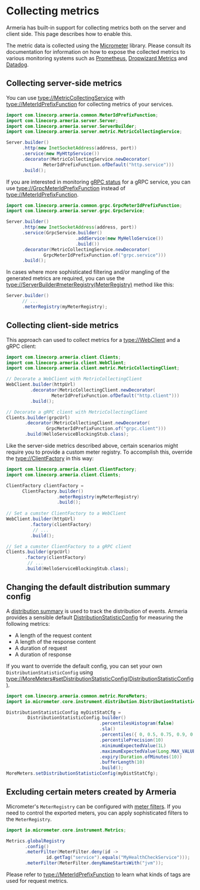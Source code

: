 # Collecting metrics

Armeria has built-in support for collecting metrics both on the server and client side.
This page describes how to enable this.

<Tip>

The metric data is collected using the [Micrometer](https://micrometer.io/) library.
Please consult its documentation for information on how to expose the collected metrics to
various monitoring systems such as [Prometheus](https://prometheus.io/), 
[Dropwizard Metrics](https://metrics.dropwizard.io/4.1.2/) and [Datadog](https://www.datadoghq.com/).

</Tip>

## Collecting server-side metrics

You can use <type://MetricCollectingService> with <type://MeterIdPrefixFunction> for collecting metrics
of your services.

```java
import com.linecorp.armeria.common.MeterIdPrefixFunction;
import com.linecorp.armeria.server.Server;
import com.linecorp.armeria.server.ServerBuilder;
import com.linecorp.armeria.server.metric.MetricCollectingService;

Server.builder()
      .http(new InetSocketAddress(address, port))
      .service(new MyHttpService())
      .decorator(MetricCollectingService.newDecorator(
              MeterIdPrefixFunction.ofDefault("http.service")))
      .build();
```

If you are interested in monitoring [gRPC status](https://grpc.github.io/grpc/core/md_doc_statuscodes.html)
for a gRPC service, you can use <type://GrpcMeterIdPrefixFunction> instead of <type://MeterIdPrefixFunction>.

```java
import com.linecorp.armeria.common.grpc.GrpcMeterIdPrefixFunction;
import com.linecorp.armeria.server.grpc.GrpcService;

Server.builder()
      .http(new InetSocketAddress(address, port))
      .service(GrpcService.builder()
                          .addService(new MyHelloService())
                          .build())
      .decorator(MetricCollectingService.newDecorator(
              GrpcMeterIdPrefixFunction.of("grpc.service")))
      .build();
```

In cases where more sophisticated filtering and/or mangling of the generated metrics are required,
you can use the <type://ServerBuilder#meterRegistry(MeterRegistry)> method like this:

```java
Server.builder()
      // ...
      .meterRegistry(myMeterRegistry);
```

## Collecting client-side metrics

This approach can used to collect metrics for a <type://WebClient> and a gRPC client:

```java
import com.linecorp.armeria.client.Clients;
import com.linecorp.armeria.client.WebClient;
import com.linecorp.armeria.client.metric.MetricCollectingClient;

// Decorate a WebClient with MetricCollectingClient
WebClient.builder(httpUrl)
         .decorator(MetricCollectingClient.newDecorator(
                 MeterIdPrefixFunction.ofDefault("http.client")))
         .build();

// Decorate a gRPC client with MetricCollectingClient
Clients.builder(grpcUrl)
       .decorator(MetricCollectingClient.newDecorator(
               GrpcMeterIdPrefixFunction.of("grpc.client")))
       .build(HelloServiceBlockingStub.class);
```

Like the server-side metrics described above, certain scenarios might require you to 
provide a custom meter registry. To accomplish this, override the <type://ClientFactory> in this way:

```java
import com.linecorp.armeria.client.ClientFactory;
import com.linecorp.armeria.client.Clients;

ClientFactory clientFactory = 
      ClientFactory.builder()
                   .meterRegistry(myMeterRegistry)
                   .build();
                   
// Set a cumster ClientFactory to a WebClient                   
WebClient.builder(httpUrl)
         .factory(clientFactory)
          // ...
         .build();

// Set a cumster ClientFactory to a gRPC client
Clients.builder(grpcUrl)
       .factory(clientFactory)
        // ...
       .build(HelloServiceBlockingStub.class);
```

## Changing the default distribution summary config

A [distribution summary](https://micrometer.io/docs/concepts#_distribution_summaries) is used to track 
the distribution of events. Armeria provides a sensible default
[DistributionStatisticConfig](https://javadoc.io/doc/io.micrometer/micrometer-core/latest/io/micrometer/core/instrument/distribution/DistributionStatisticConfig.html)
for measuring the following metrics:
- A length of the request content
- A length of the response content
- A duration of request
- A duration of response

If you want to override the default config,
you can set your own `DistributionStatisticConfig` using <type://MoreMeters#setDistributionStatisticConfig(DistributionStatisticConfig)>.

```java
import com.linecorp.armeria.common.metric.MoreMeters;
import io.micrometer.core.instrument.distribution.DistributionStatisticConfig;

DistributionStatisticConfig myDistStatCfg =
        DistributionStatisticConfig.builder()
                                   .percentilesHistogram(false)
                                   .sla()
                                   .percentiles({ 0, 0.5, 0.75, 0.9, 0.95, 0.99, 1.0 })
                                   .percentilePrecision(10)
                                   .minimumExpectedValue(1L)
                                   .maximumExpectedValue(Long.MAX_VALUE)
                                   .expiry(Duration.ofMinutes(10))
                                   .bufferLength(10)
                                   .build();
MoreMeters.setDistributionStatisticConfig(myDistStatCfg);
```

## Excluding certain meters created by Armeria

Micrometer's `MeterRegistry` can be configured with [meter filters](https://micrometer.io/docs/concepts#_meter_filters).
If you need to control the exported meters, you can apply sophisticated filters to the `MeterRegistry`.

```java
import io.micrometer.core.instrument.Metrics;

Metrics.globalRegistry
       .config()
       .meterFilter(MeterFilter.deny(id -> 
               id.getTag("service").equals("MyHealthCheckService")));
       .meterFilter(MeterFilter.denyNameStartsWith("jvm"));
```

Please refer to <type://MeterIdPrefixFunction> to learn what kinds of tags are used for request metrics.
